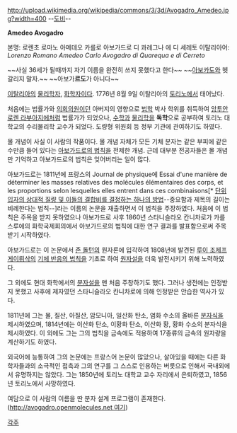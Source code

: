 http://upload.wikimedia.org/wikipedia/commons/3/3d/Avogadro_Amedeo.jpg?width=400
--[[도비]]--

'''Amedeo Avogadro'''

본명: 로렌초 로마노 아메데오 카를로 아보가드로 디 콰레그나 에 디 세레토
이탈리아어: ''Lorenzo Romano Amedeo Carlo Avogadro di Quarequa e di Cerreto''

~~사실 36세가 될때까지 자기 이름을 완전히 쓰지 못했다고 한다~~
~~[[아보카도]]와 헷갈리지 말자.~~ ~~아보가'''르도'''가 아니다~~

[[이탈리아]]의 [[물리학자]], [[화학자]]이다. 1776년 8월 9일 이탈리아의 [[토리노]]에서 태어났다. 

처음에는 법률가와 [[의회]]의원이던 아버지의 영향으로 [[법학]] 박사 학위를 취득하여 [[앙투안 로렌 라부아지에]]처럼 법률가가 되었으나, [[수학]]과 [[물리학]]을 '''독학'''으로 공부하여 토리노 대학교의 수리물리학 교수가 되었다. 도량형 위원회 등 정부 기관에 관여하기도 하였다. 

몰 개념이 사실 이 사람의 작품이다. 몰 개념 자체가 모든 기체 분자는 같은 부피에 같은 수만큼 들어 있다는 [[아보가드로의 법칙]]을 전제한 개념. 근데 대부분 전공자들은 몰 개념만 기억하고 아보가드로의 법칙은 잊어버리는 일이 많다. 

아보가드로는 1811년에 프랑스의 Journal de physique에 Essai d'une manière de déterminer les masses relatives des molécules élémentaires des corps, et les proportions selon lesquelles elles entrent dans ces combinaisons[* [[http://ko.wikipedia.org/wiki/%EC%95%84%EB%A9%94%EB%8D%B0%EC%98%A4_%EC%95%84%EB%B3%B4%EA%B0%80%EB%93%9C%EB%A1%9C|단위입자의 상대적 질량 및 이들의 결합비를 결정하는 하나의 방법]]--중요함과 제목의 길이는 비례한다는 법칙--]라는 이름의 논문을 재출하면서 이 법칙을 주장하였다. 처음에 이 법칙은 주목을 받지 못하였으나 아보가드로 사후 1860년 스타니슬라오 칸니차로가 카를스루에의 화학국제회의에서 아보가드로의 법칙에 대한 연구 결과를 발표함으로써 주목받기 시작하였다.

아보가드로는 이 논문에서 [[존 돌턴]]의 원자론에 입각하여 1808년에 발견된 [[루이 조제프 게이뤼삭]]의 [[기체 반응의 법칙]]을 기초로 하여 [[원자설]]을 더욱 발전시키기 위해 노력하였다. 

그 외에도 현대 화학에서의 [[분자설]]을 맨 처음 주창하기도 했다. 그러나 생전에는 인정받지 못했고 사후에 제자였던 스타니슬라오 칸니차로에 의해 인정받은 안습한 역사가 있다.

1811년에 그는 물, 질산, 아질산, 암모니아, 일산화 탄소, 염화 수소의 올바른 [[분자식]]을 제시하였으며, 1814년에는 이산화 탄소, 이황화 탄소, 이산화 황, 황화 수소의 분자식을 제시하였다. 이 외에도 그는 그의 법칙을 금속에도 적용하여 17종류의 금속의 원자량을 계산하기도 하였다.

외국어에 능통하여 그의 논문에는 프랑스어 논문이 많았으나, 살아있을 때에는 다른 화학자들과의 소극적인 접촉과 그의 연구를 그 스스로 인용하는 버릇으로 인해서 국내외에서 유명하지는 않았다. 그는 1850년에 토리노 대학교 교수 자리에서 은퇴하였고, 1856년 토리노에서 사망하였다.

여담으로 이 사람의 이름을 딴 분자 설계 프로그램이 존재한다.([[http://avogadro.openmolecules.net 여기]])

[[각주]]
